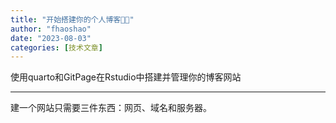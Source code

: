 ```yaml
---
title: "开始搭建你的个人博客🧑‍💻"
author: "fhaoshao"
date: "2023-08-03"
categories: [技术文章]
---
```


使用quarto和GitPage在Rstudio中搭建并管理你的博客网站

------------------------------------------------------------------------------------------------------------------------------------------

建一个网站只需要三件东西：网页、域名和服务器。
